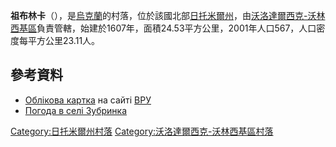 {{coord|50|36|38|N|28|17|58|E|scale:30000|display=title}}

'''祖布林卡'''（{{lang-uk|Зубринка}}），是[[烏克蘭|烏克蘭]]的村落，位於該國北部[[日托米爾州|日托米爾州]]，由[[沃洛達爾西克-沃林西基區|沃洛達爾西克-沃林西基區]]負責管轄，始建於1607年，面積24.53平方公里，2001年人口567，人口密度每平方公里23.11人。

==參考資料==
* [http://w1.c1.rada.gov.ua/pls/z7503/A005?rdat1=06.04.2015&rf7571=8956 Облікова картка] на сайті [[ВРУ|ВРУ]]
* [http://ua.sinoptik.ua/погода-зубринка Погода в селі Зубринка]

{{DEFAULTSORT:Зубринка}}
[[Category:日托米爾州村落|Category:日托米爾州村落]]
[[Category:沃洛達爾西克-沃林西基區村落|Category:沃洛達爾西克-沃林西基區村落]]


{{Zhytomyr-geo-stub}}